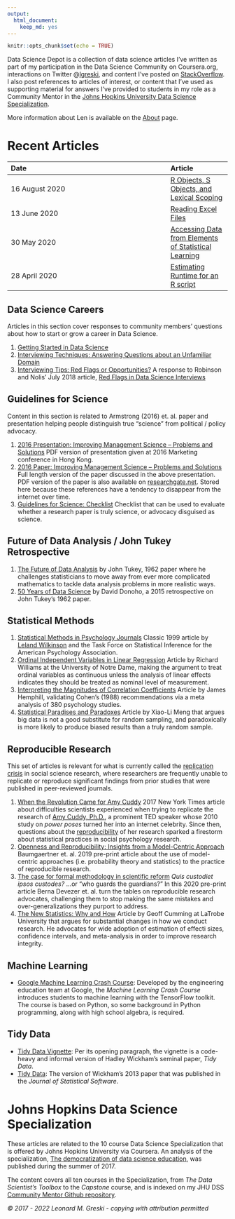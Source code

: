 ```yaml
---
output: 
  html_document: 
    keep_md: yes
---
```


```r
knitr::opts_chunk$set(echo = TRUE)
```



Data Science Depot is a collection of data science articles I've written as part of my participation in the Data Science Community on Coursera.org, interactions on Twitter @[lgreski](https://twitter.com/lgreski), and content I've posted on [StackOverflow](https://stackoverflow.com/users/8471931/len-greski). I also post references to articles of interest, or content that I've used as supporting material for answers I've provided to students in my role as a Community Mentor in the [Johns Hopkins University Data Science Specialization](http://bit.ly/2czgkI7). 

More information about Len is available on the [About](https://bit.ly/3kPEgpf) page. 

# Recent Articles


|Date|   |Article|
|:---------|---|:---- |
|16 August 2020||[R Objects, S Objects, and Lexical Scoping](https://lgreski.github.io/datasciencedepot/rObjectsSObjectsAndLexicalScoping)|
|13 June 2020||[Reading Excel Files](https://bit.ly/3fqT3TB)|
|30 May 2020|  |[Accessing Data from Elements of Statistical Learning](https://bit.ly/36LN20S)|
| 28 April 2020|   |[Estimating Runtime for an R script](./estimatingRscriptRuntime.html)|





## Data Science Careers

Articles in this section cover responses to community members' questions about how to start or grow a career in Data Science.

1. [Getting Started in Data Science](https://bit.ly/2XN71rI)
2. [Interviewing Techniques: Answering Questions about an Unfamiliar Domain](http://bit.ly/2oKYQZS)
3. [Interviewing Tips: Red Flags or Opportunities?](http://bit.ly/2MKyMKI) A response to Robinson and Nolis' July 2018 article, [Red Flags in Data Science Interviews](http://bit.ly/2MLRXDO) 

## Guidelines for Science

Content in this section is related to Armstrong (2016) et. al. paper and presentation helping people distinguish true "science" from political / policy advocacy. 

1. [2016 Presentation: Improving Management Science -- Problems and Solutions](http://bit.ly/2pPIv7A) PDF version of presentation given at 2016 Marketing conference in Hong Kong.  
2. [2016 Paper: Improving Management Science -- Problems and Solutions](http://bit.ly/2ofV27c) Full length version of the paper discussed in the above presentation. PDF version of the paper is also available on [researchgate.net](https://www.researchgate.net). Stored here because these references have a tendency to disappear from the internet over time.
3. [Guidelines for Science: Checklist](http://bit.ly/2pQQUuB) Checklist that can be used to evaluate whether a research paper is truly science, or advocacy disguised as science. 

## Future of Data Analysis / John Tukey Retrospective

1. [The Future of Data Analysis](http://bit.ly/2uC9atX) by John Tukey, 1962 paper where he challenges statisticians to move away from ever more complicated mathematics to tackle data analysis problems in more realistic ways. 
2. [50 Years of Data Science](http://bit.ly/2tKcaQu) by David Donoho, a 2015 retrospective on John Tukey's 1962 paper. 


## Statistical Methods

1. [Statistical Methods in Psychology Journals](http://bit.ly/2fciQWx) Classic 1999  article by [Leland Wilkinson](http://bit.ly/2fciQWx) and the Task Force on Statistical Inference for the American Psychology Association. 
2. [Ordinal Independent Variables in Linear Regression](http://bit.ly/2fd9f1E) Article by Richard Williams at the University of Notre Dame, making the argument to treat ordinal variables as continuous unless the analysis of linear effects indicates they should be treated as nominal level of measurement.
3. [Interpreting the Magnitudes of Correlation Coefficients](http://bit.ly/2jziZl7) Article by James Hemphill, validating Cohen's (1988) recommendations via a meta analysis of 380 psychology studies. 
4. [Statistical Paradises and Paradoxes](https://bit.ly/39Mwjfn) Article by Xiao-Li Meng that argues big data is not a good substitute for random sampling, and paradoxically is more likely to produce biased results than a truly random sample. 


## Reproducible Research

This set of articles is relevant for what is currently called the [replication crisis](https://bit.ly/3hSt7Th) in social science research, where researchers are frequently unable to replicate or reproduce significant findings from prior studies that were published in peer-reviewed journals.  

1. [When the Revolution Came for Amy Cuddy](https://nyti.ms/2FotQXC) 2017 New York Times article about difficulties scientists experienced when trying to replicate the research of [Amy Cuddy, Ph.D.](https://bit.ly/2YjziI2), a prominent TED speaker whose 2010 study on *power poses* turned her into an internet celebrity. Since then, questions about the [reproducibility](https://bit.ly/3hSt7Th) of her research sparked a firestorm about statistical practices in social psychology research. 
2. [Openness and Reproducibility: Insights from a Model-Centric Approach](https://bit.ly/3cV8iDh) Baumgaertner et. al. 2019 pre-print article about the use of model-centric approaches (i.e. probability theory and statistics) to the practice of reproducible research. 
3. [The case for formal methodology in scientific reform](https://bit.ly/3aTM6Io) *Quis custodiet ipsos custodes?* ...or "who guards the guardians?" In this 2020 pre-print article Berna Devezer et. al. turn the tables on reproducible research advocates, challenging them to stop making the same mistakes and over-generalizations they purport to address.    
4. [The New Statistics: Why and How](https://bit.ly/3cGYKMh) Article by Geoff Cumming at LaTrobe University that argues for substantial changes in how we conduct research. He advocates for wide adoption of estimation of effecti sizes, confidence intervals, and meta-analysis in order to improve research integrity. 

## Machine Learning

* [Google Machine Learning Crash Course](http://bit.ly/2HTHN1B): Developed by the engineering education team at Google, the *Machine Learning Crash Course* introduces students to machine learning with the TensorFlow toolkit. The course is based on Python, so some background in Python programming, along with high school algebra, is required. 

## Tidy Data

* [Tidy Data Vignette](https://bit.ly/2AJaZuh): Per its opening paragraph, the vignette is a code-heavy and informal version of Hadley Wickham's seminal paper, *Tidy Data*. 
* [Tidy Data](http://bit.ly/2guNg2K): The version of Wickham's 2013 paper that was published in the *Journal of Statistical Software*. 

# Johns Hopkins Data Science Specialization

These articles are related to the 10 course Data Science Specialization that is offered by Johns Hopkins University via Coursera. An analysis of the specialization, [The democratization of data science education](http://bit.ly/2xLCtvX), was published during the summer of 2017. 

The content covers all ten courses in the Specialization, from *The Data Scientist's Toolbox* to the *Capstone* course, and is indexed on my JHU DSS [Community Mentor Github repository](http://bit.ly/2l3ZhOy). 



*© 2017 - 2022 Leonard M. Greski - copying with attribution permitted* 
